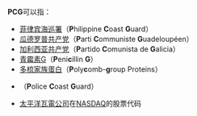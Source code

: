 '''PCG'''可以指：

* [[菲律宾海巡署|菲律宾海巡署]]（'''P'''hilippine '''C'''oast '''G'''uard）
* [[瓜德罗普共产党|瓜德罗普共产党]]（'''P'''arti '''C'''ommuniste '''G'''uadeloupéen）
* [[加利西亚共产党|加利西亚共产党]]（'''P'''artido '''C'''omunista de '''G'''alicia）
* [[青霉素G|青霉素G]]（'''P'''eni'''c'''illin '''G'''）
* [[多梳家族蛋白|多梳家族蛋白]]（'''P'''oly'''c'''omb-'''g'''roup Proteins）
* {{Link-en|警察海岸保衛處|Police Coast Guard}}（'''P'''olice '''C'''oast '''G'''uard）
* [[太平洋瓦電公司|太平洋瓦電公司]]在[[NASDAQ|NASDAQ]]的股票代码

{{disambig|cat=三字拉丁字母缩写消歧义}}